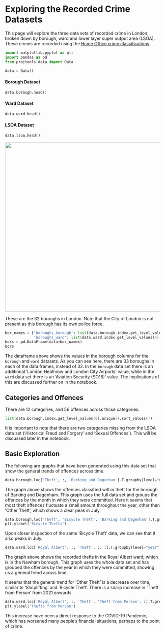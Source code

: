 # Exploring the Recorded Crime Datasets
This page will explore the three data sets of recorded crime in London, broken down by borough, ward and lower layer super output area (LSOA). These crimes are recorded using the [Home Office crime classifications](https://www.met.police.uk/sd/stats-and-data/met/crime-type-definitions/).

```python
import matplotlib.pyplot as plt
import pandas as pd
from projtools.data import Data

data = Data()

```

#### Borough Dataset

```python
data.borough.head()
```

#### Ward Dataset

```python
data.ward.head()
```

#### LSOA Dataset

```python
data.lsoa.head()
```

<img src="../assets/london-borough-map.pjpeg" width=550 height=550>

These are the 32 boroughs in London. Note that the City of London is not present as this borough has its own police force.

```python
bor_names = {'boroughs_borough': list(data.borough.index.get_level_values(2).unique().sort_values()),
             'boroughs_ward': list(data.ward.index.get_level_values(4).unique().sort_values())}
bors = pd.DataFrame(data=bor_names)
bors
```

The dataframe above shows the values in the borough columns for the `borough` and `ward` datasets. As you can see here, there are 33 boroughs in each of the data frames, instead of 32.
In the `borough` data set there is an additional 'London Heathrow and London City Airports' value, while in the `ward` data set there is an 'Aviation Security (SO18)' value. The implications of this are discussed further on in the notebook.


## Categories and Offences
There are 12 categories, and 56 offences across those categories.

```python
list(data.borough.index.get_level_values(0).unique().sort_values())
```

It is important to note that there are two categories missing from the LSOA data set ('Historical Fraud and Forgery' and 'Sexual Offences'). This will be discussed later in the notebook.


## Basic Exploration
The following are graphs that have been generated using this data set that show the general trends of offences across time.

```python
data.borough.loc['Theft', :, 'Barking and Dagenham'].T.groupby(level="month").sum().plot()
```

The graph above shows the offences classified within theft for the borough of Barking and Dagenham. This graph uses the full data set and groups the offences by the month in which they were committed. Here it seems that most theft offences fluctuate a small amount throughout the year, other than 'Other Theft', which shows a clear peak in July.

```python
data.borough.loc['Theft', 'Bicycle Theft', 'Barking and Dagenham'].T.groupby(level="month").sum().plot()
plt.ylabel('Bicycle Thefts')
```

Upon closer inspection of the same 'Bicycle Theft' data, we can see that it also peaks in July.

```python
data.ward.loc['Royal Albert', :, 'Theft', :, :].T.groupby(level="year").sum().plot()
```

The graph above shows the recorded thefts in the Royal Albert ward, which is in the Newham borough. This graph uses the whole data set and has grouped the offences by the year in which they were committed, showing us a general trend across time.

It seems that the general trend for 'Other Theft' is a decrease over time, similar to 'Shoplifting' and 'Bicycle Theft'. There is a sharp increase in 'Theft from Person' from 2021 onwards.

```python
data.ward.loc['Royal Albert', :, 'Theft', 'Theft from Person', :].T.groupby(level="year").sum().plot()
plt.ylabel('Thefts from Person')
```

This increase have been a direct response to the COVID-19 Pandemic, which has worsened many people's financial situations, perhaps to the point of crime.
